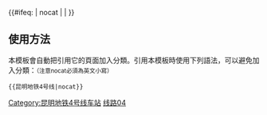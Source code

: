 {{鐵道路線 | lua=1
| 模板名稱 =昆明地铁4号线
| Logo =
| 名稱 = [[昆明地铁4号线]]
| 代表色 = {{昆明地铁颜色|4}}
| 铁道系统 = 昆明地铁
| 車站列表 = 金川路 ~ 大河埂 ~ 海屯路 ~ 小屯 ~ 金鼎山北路 ~ 苏家塘 ~ 小菜园 ~ 火车北站 ~ 白龙路 ~ 大树营 ~ 菊花村 ~ 菊华 ~ 和甸营 ~ 牛街庄 ~ 朱家村 ~ 羊甫头 ~ 玉缘路 ~ 广卫 ~ 塔密 ~ 斗南 ~ 金桂街 ~ 梅子村 ~ 古城 ~ 可乐村 ~ 祥丰街 ~ 牛头山 ~ 联大街 ~ 吴家营 ~ 昆明南火车站
}}<includeonly>{{#ifeq: {{{1}}} | nocat | <!--空--> | [[Category:昆明地铁4号线车站]] }}</includeonly><noinclude>

==使用方法==
本模板會自動把引用它的頁面加入分類。引用本模板時使用下列語法，可以避免加入分類：<small>（注意nocat必須為英文小寫）</small>
 <nowiki>{{</nowiki>昆明地铁4号线<nowiki>|nocat}}</nowiki>

[[Category:昆明地铁模板|线路04]]</noinclude>